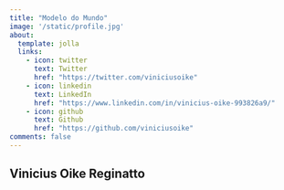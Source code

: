 ```yaml
---
title: "Modelo do Mundo"
image: '/static/profile.jpg'
about:
  template: jolla
  links:
    - icon: twitter
      text: Twitter
      href: "https://twitter.com/viniciusoike"
    - icon: linkedin
      text: LinkedIn
      href: "https://www.linkedin.com/in/vinicius-oike-993826a9/"
    - icon: github
      text: Github
      href: "https://github.com/viniciusoike"
comments: false
---
```


## Vinicius Oike Reginatto

